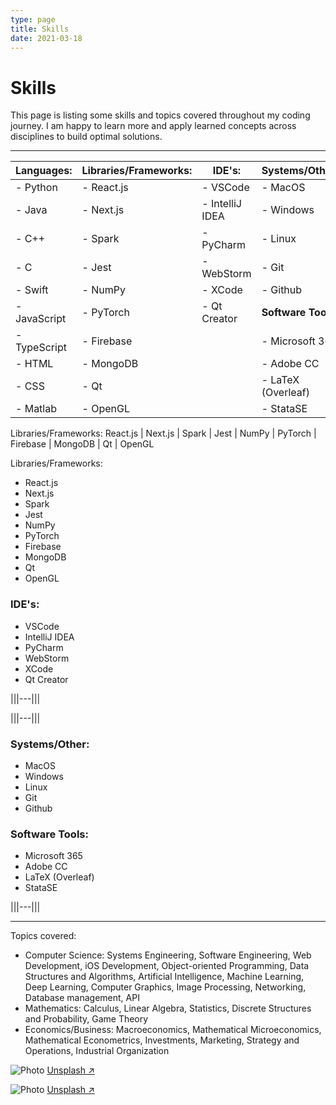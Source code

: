 ```yaml
---
type: page
title: Skills
date: 2021-03-18
---
```


# Skills

This page is listing some skills and topics covered throughout my coding journey.
I am happy to learn more and apply learned concepts across disciplines to build optimal solutions.

---



| **Languages:** | **Libraries/Frameworks:** | **IDE's:**      | **Systems/Other:**  |
| -------------- | ------------------------- | --------------- | ------------------- |
| - Python       | - React.js                | - VSCode        | - MacOS             |
| - Java         | - Next.js                 | - IntelliJ IDEA | - Windows           |
| - C++          | - Spark                   | - PyCharm       | - Linux             |
| - C            | - Jest                    | - WebStorm      | - Git               |
| - Swift        | - NumPy                   | - XCode         | - Github            |
| - JavaScript   | - PyTorch                 | - Qt Creator    | **Software Tools:** |
| - TypeScript   | - Firebase                |                 | - Microsoft 365     |
| - HTML         | - MongoDB                 |                 | - Adobe CC          |
| - CSS          | - Qt                      |                 | - LaTeX (Overleaf)  |
| - Matlab       | - OpenGL                  |                 | - StataSE           |

Libraries/Frameworks: React.js | Next.js | Spark | Jest | NumPy | PyTorch | Firebase | MongoDB | Qt | OpenGL


Libraries/Frameworks:
- React.js
- Next.js
- Spark
- Jest
- NumPy
- PyTorch
- Firebase
- MongoDB
- Qt
- OpenGL

### IDE's:
- VSCode
- IntelliJ IDEA
- PyCharm
- WebStorm
- XCode
- Qt Creator

|||---|||

|||---|||

### Systems/Other:
- MacOS
- Windows
- Linux
- Git
- Github

### Software Tools:
- Microsoft 365
- Adobe CC
- LaTeX (Overleaf)
- StataSE

|||---|||

---

Topics covered:
- Computer Science: Systems Engineering, Software Engineering, Web Development, iOS Development,
Object-oriented Programming, Data Structures and Algorithms, Artificial Intelligence, Machine Learning,
Deep Learning, Computer Graphics, Image Processing, Networking, Database management, API
- Mathematics: Calculus, Linear Algebra, Statistics, Discrete Structures and Probability, Game Theory
- Economics/Business: Macroeconomics, Mathematical Microeconomics, Mathematical Econometrics, Investments,
Marketing, Strategy and Operations, Industrial Organization


<Image
  src="/images/photo2.jpg"
  alt="Photo"
  width={1125}
  height={750}
  priority
  className="next-image"
/>
[Unsplash ↗ ](https://unsplash.com/photos/WeYamle9fDM)

<Image
  src="/images/photo.jpg"
  alt="Photo"
  width={1125}
  height={750}
  priority
  className="next-image"
/>
[Unsplash ↗ ](https://unsplash.com/photos/ndN00KmbJ1c)
